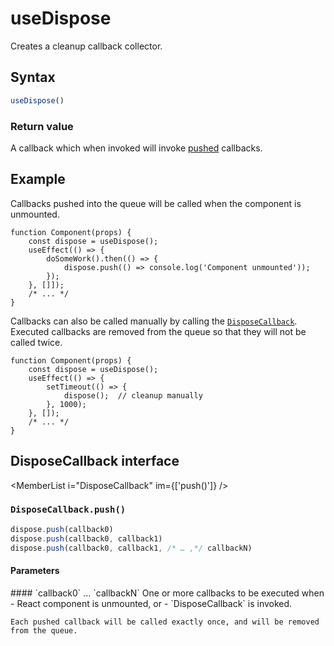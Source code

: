 <Module name="zeta-dom-react" />

# useDispose

Creates a cleanup callback collector.

## Syntax

```javascript
useDispose()
```

### Return value

A callback which when invoked will invoke [pushed](:DisposeCallback) callbacks.

## Example

Callbacks pushed into the queue will be called when the component is unmounted.

```tsx
function Component(props) {
    const dispose = useDispose();
    useEffect(() => {
        doSomeWork().then(() => {
            dispose.push(() => console.log('Component unmounted'));
        });
    }, []]);
    /* ... */
}
```

Callbacks can also be called manually by calling the [`DisposeCallback`](:).
Executed callbacks are removed from the queue so that they will not be called twice.

```tsx
function Component(props) {
    const dispose = useDispose();
    useEffect(() => {
        setTimeout(() => {
            dispose();  // cleanup manually
        }, 1000);
    }, []);
    /* ... */
}
```

## DisposeCallback interface

<MemberList
    i="DisposeCallback"
    im={['push()']} />

### `DisposeCallback.push()`

```javascript
dispose.push(callback0)
dispose.push(callback0, callback1)
dispose.push(callback0, callback1, /* … ,*/ callbackN)
```

#### Parameters

<dl>
    #### `callback0` … `callbackN`
    One or more callbacks to be executed when
    - React component is unmounted, or
    - `DisposeCallback` is invoked.

    Each pushed callback will be called exactly once, and will be removed from the queue.
</dl>
